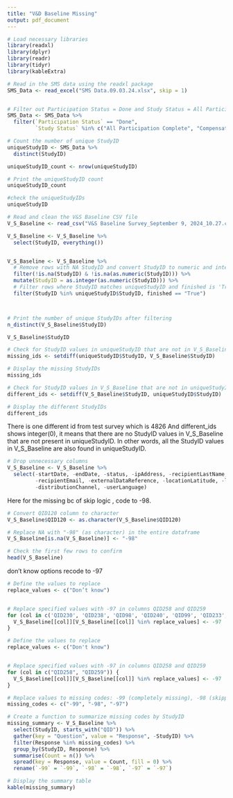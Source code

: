 ---
title: "V&D Baseline Missing"
output: pdf_document
---
```{r,echo = FALSE, warning = FALSE, message = FALSE, echo = FALSE}
# Load necessary libraries
library(readxl)
library(dplyr)
library(readr)
library(tidyr)
library(kableExtra)
```

```{r}
# Read in the SMS data using the readxl package
SMS_Data <- read_excel("SMS Data.09.03.24.xlsx", skip = 1)


# Filter out Participation Status = Done and Study Status = All Participation Complete or Compensation Sent
SMS_Data <- SMS_Data %>%
  filter(`Participation Status` == "Done", 
         `Study Status` %in% c("All Participation Complete", "Compensation Sent"))

# Count the number of unique StudyID
uniqueStudyID <- SMS_Data %>%
  distinct(StudyID)

uniqueStudyID_count <- nrow(uniqueStudyID)

# Print the uniqueStudyID count
uniqueStudyID_count


```
```{r}
#check the uniqueStudyIDs
uniqueStudyID
```



```{r}
# Read and clean the V&S Baseline CSV file
V_S_Baseline <- read_csv("V&S Baseline Survey_September 9, 2024_10.27.csv")

V_S_Baseline <- V_S_Baseline %>%
  select(StudyID, everything())


V_S_Baseline <- V_S_Baseline %>%
  # Remove rows with NA StudyID and convert StudyID to numeric and integer
  filter(!is.na(StudyID) & !is.na(as.numeric(StudyID))) %>%
  mutate(StudyID = as.integer(as.numeric(StudyID))) %>%
  # Filter rows where StudyID matches uniqueStudyID and finished is 'True'
  filter(StudyID %in% uniqueStudyID$StudyID, finished == "True")



# Print the number of unique StudyIDs after filtering
n_distinct(V_S_Baseline$StudyID)

```


```{r}
V_S_Baseline$StudyID
```


```{r}
# Check for StudyID values in uniqueStudyID that are not in V_S_Baseline
missing_ids <- setdiff(uniqueStudyID$StudyID, V_S_Baseline$StudyID)

# Display the missing StudyIDs
missing_ids

# Check for StudyID values in V_S_Baseline that are not in uniqueStudyID
different_ids <- setdiff(V_S_Baseline$StudyID, uniqueStudyID$StudyID)

# Display the different StudyIDs
different_ids

```
There is one different id from test survey which is 4826
And different_ids shows integer(0), it means that there are no StudyID values in V_S_Baseline that are not present in uniqueStudyID. In other words, all the StudyID values in V_S_Baseline are also found in uniqueStudyID.

```{r}
# Drop unnecessary columns
V_S_Baseline <- V_S_Baseline %>%
  select(-startDate, -endDate, -status, -ipAddress, -recipientLastName, -recipientFirstName, 
         -recipientEmail, -externalDataReference, -locationLatitude, -locationLongitude, 
         -distributionChannel, -userLanguage)

```


Here for the missing bc of skip logic , code to -98.
```{r}
# Convert QID120 column to character
V_S_Baseline$QID120 <- as.character(V_S_Baseline$QID120)

# Replace NA with "-98" (as character) in the entire dataframe
V_S_Baseline[is.na(V_S_Baseline)] <- "-98"

# Check the first few rows to confirm
head(V_S_Baseline)

```

don't know options recode to -97
```{r}
# Define the values to replace
replace_values <- c("Don’t know")


# Replace specified values with -97 in columns QID258 and QID259
for (col in c('QID230', 'QID238', 'QID98', 'QID240', 'QID99', 'QID233',"QID258", "QID259")) {
  V_S_Baseline[[col]][V_S_Baseline[[col]] %in% replace_values] <- -97
}
```



```{r}

# Define the values to replace
replace_values <- c("Don't know")


# Replace specified values with -97 in columns QID258 and QID259
for (col in c("QID258", "QID259")) {
  V_S_Baseline[[col]][V_S_Baseline[[col]] %in% replace_values] <- -97
}


```

```{r}
# Replace values to missing codes: -99 (completely missing), -98 (skipped due to logic), -97 (don't know)
missing_codes <- c("-99", "-98", "-97")

# Create a function to summarize missing codes by StudyID
missing_summary <- V_S_Baseline %>%
  select(StudyID, starts_with("QID")) %>%   
  gather(key = "Question", value = "Response", -StudyID) %>%
  filter(Response %in% missing_codes) %>%
  group_by(StudyID, Response) %>%
  summarise(Count = n()) %>%
  spread(key = Response, value = Count, fill = 0) %>%
  rename(`-99` = `-99`, `-98` = `-98`, `-97` = `-97`)

# Display the summary table
kable(missing_summary)
```

